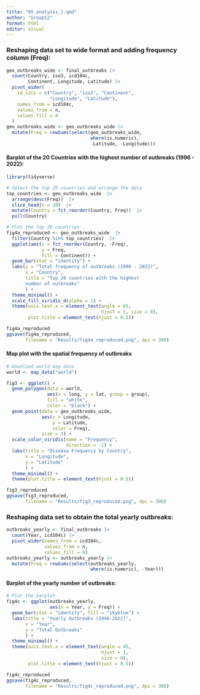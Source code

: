 ```yaml
---
title: "05_analysis_1.qmd"
author: "Group12"
format: html
editor: visual
---
```


### Reshaping data set to wide format and adding frequency column (Freq):

```r
geo_outbreaks_wide <- final_outbreaks |>
  count(Country, iso3, icd104c, 
        Continent, Longitude, Latitude) |>
  pivot_wider(
    id_cols = c("Country", "iso3", "Continent", 
                "Longitude", "Latitude"),
    names_from = icd104c,
    values_from = n,
    values_fill = 0
  )
geo_outbreaks_wide <- geo_outbreaks_wide |>
  mutate(Freq = rowSums(select(geo_outbreaks_wide, 
                               where(is.numeric), 
                               -Latitude, -Longitude)))
```

#### Barplot of the 20 Countries with the highest number of outbreaks (1996 - 2022):

```r
library(tidyverse)

# Select the top 20 countries and arrange the data
top_countries <- geo_outbreaks_wide  |> 
  arrange(desc(Freq))  |> 
  slice_head(n = 20)  |> 
  mutate(Country = fct_reorder(Country, Freq))  |> 
  pull(Country)

# Plot the top 20 countries
fig4a_reproduced <- geo_outbreaks_wide  |> 
  filter(Country %in% top_countries)  |> 
  ggplot(aes(x = fct_reorder(Country, -Freq), 
             y = Freq, 
             fill = Continent)) +
  geom_bar(stat = "identity") +
  labs(y = "Total frequency of outbreaks (1996 - 2022)",
       x = "Country",
       title = "Top 20 countries with the highest 
       number of outbreaks"
       ) +
  theme_minimal() +
  scale_fill_viridis_d(alpha = 1) +
  theme(axis.text.x = element_text(angle = 65, 
                                   hjust = 1, size = 8),
        plot.title = element_text(hjust = 0.5))

fig4a_reproduced
ggsave(fig4a_reproduced, 
       filename = "Results/fig4a_reproduced.png", dpi = 300)
```

#### Map plot with the spatial frequency of outbreaks

```r
# Download world map data
world <- map_data("world")

fig3 <- ggplot() +
  geom_polygon(data = world, 
               aes(x = long, y = lat, group = group), 
               fill = "white", 
               color = "black") +
  geom_point(data = geo_outbreaks_wide, 
             aes(x = Longitude, 
                 y = Latitude, 
                 color = Freq), 
             size = 3) +
  scale_color_viridis(name = "Frequency", 
                      direction = -1) +
  labs(title = "Disease Frequency by Country",
       x = "Longitude",
       y = "Latitude"
       ) +
  theme_minimal() +
  theme(plot.title = element_text(hjust = 0.5))  

fig3_reproduced
ggsave(fig3_reproduced, 
       filename = "Results/fig3_reproduced.png", dpi = 300)
```

### Reshaping data set to obtain the total yearly outbreaks:

```r
outbreaks_yearly <- final_outbreaks |> 
  count(Year, icd104c) |> 
  pivot_wider(names_from = icd104c,
              values_from = n,
              values_fill = 0) 
outbreaks_yearly <- outbreaks_yearly |>
  mutate(Freq = rowSums(select(outbreaks_yearly,
                               where(is.numeric), -Year)))
```

#### Barplot of the yearly number of outbreaks:

```r
# Plot the barplot
fig4c <- ggplot(outbreaks_yearly, 
                aes(x = Year, y = Freq)) +
  geom_bar(stat = "identity", fill = "skyblue") +
  labs(title = "Yearly Outbreaks (1996-2022)",
       x = "Year",
       y = "Total Outbreaks"
       ) +
  theme_minimal() +
  theme(axis.text.x = element_text(angle = 45, 
                                   hjust = 1, 
                                   size = 8),
        plot.title = element_text(hjust = 0.5))

fig4c_reproduced
ggsave(fig4c_reproduced, 
       filename = "Results/fig4c_reproduced.png", dpi = 300)
```
